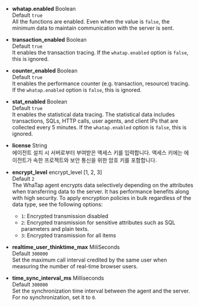 -   **whatap.enabled** <span class='type'>Boolean</span><br/>
    Default `true`<br/>All the functions are enabled. Even when the value is `false`, the minimum data to maintain communication with the server is sent.

-   **transaction_enabled** <span class='type'>Boolean</span><br/>
    Default `true`<br/>It enables the transaction tracing. If the `whatap.enabled` option is `false`, this is ignored.

-   **counter_enabled** <span class='type'>Boolean</span><br/>
    Default `true`<br/>It enables the performance counter (e.g. transaction, resource) tracing. If the `whatap.enabled` option is `false`, this is ignored.

-   **stat_enabled** <span class='type'>Boolean</span><br/>
    Default `true`<br/>It enables the statistical data tracing. The statistical data includes transactions, SQLs, HTTP calls, user agents, and client IPs that are collected every 5 minutes. If the `whatap.enabled` option is `false`, this is ignored.

-   **license** <span class='type'>String</span><br/>
    에이전트 설치 시 서버로부터 부여받은 액세스 키를 입력합니다. 액세스 키에는 에이전트가 속한 프로젝트와 보안 통신을 위한 암호 키를 포함합니다.

-   **encrypt_level** <span class='type'>encrypt_level [1, 2, 3]</span><br/>
      Default `2`<br/>
      The WhaTap agent encrypts data selectively depending on the attributes when transferring data to the server. It has performance benefits along with high security. To apply encryption policies in bulk regardless of the data type, see the following options:<br/>
    -   `1`: Encrypted transmission disabled
    -   `2`: Encrypted transmission for sensitive attributes such as SQL parameters and plain texts.
    -   `3`: Encrypted transmission for all items

-   **realtime_user_thinktime_max** <span class='type'>MiliSeconds</span><br/>
    Default `300000`<br/>Set the maximum call interval credited by the same user when measuring the number of real-time browser users.

-   **time_sync_interval_ms** <span class='type'>Milliseconds</span><br/>
    Default `300000`<br/>Set the synchronization time interval between the agent and the server. For no synchronization, set it to `0`.
